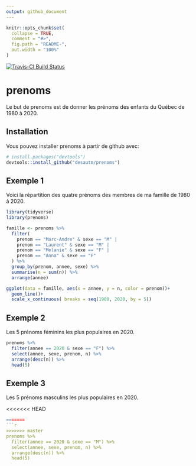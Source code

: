 ```yaml
---
output: github_document
---
```


<!-- README.md is generated from README.Rmd. Please edit that file -->

```r
knitr::opts_chunk$set(
  collapse = TRUE,
  comment = "#>",
  fig.path = "README-",
  out.width = "100%"
)
```

[![Travis-CI Build Status](https://travis-ci.org/desautm/prenoms.svg?branch=master)](https://travis-ci.org/desautm/prenoms)

# prenoms

Le but de prenoms est de donner les prénoms des enfants du Québec de 1980 à 2020.

## Installation

Vous pouvez installer prenoms à partir de github avec:

```r
# install.packages("devtools")
devtools::install_github("desautm/prenoms")
```

## Exemple 1

Voici la répartition des quatre prénoms des membres de ma famille de 1980 à 2020.

```r
library(tidyverse)
library(prenoms)
```

```r
famille <- prenoms %>%
  filter(
    prenom == "Marc-Andre" & sexe == "M" |
    prenom == "Laurent" & sexe == "M" |
    prenom == "Melanie" & sexe == "F" |
    prenom == "Anna" & sexe == "F"
  ) %>%
  group_by(prenom, annee, sexe) %>%
  summarise(n = sum(n)) %>%
  arrange(annee)

ggplot(data = famille, aes(x = annee, y = n, color = prenom))+
  geom_line()+
  scale_x_continuous( breaks = seq(1980, 2020, by = 5))
```

## Exemple 2

Les 5 prénoms féminins les plus populaires en 2020.

```r
prenoms %>%
  filter(annee == 2020 & sexe == "F") %>%
  select(annee, sexe, prenom, n) %>%
  arrange(desc(n)) %>%
  head(5)
```

## Exemple 3

Les 5 prénoms masculins les plus populaires en 2020.

<<<<<<< HEAD
```r
=======
```r
>>>>>>> master
prenoms %>%
  filter(annee == 2020 & sexe == "M") %>%
  select(annee, sexe, prenom, n) %>%
  arrange(desc(n)) %>%
  head(5)
```
